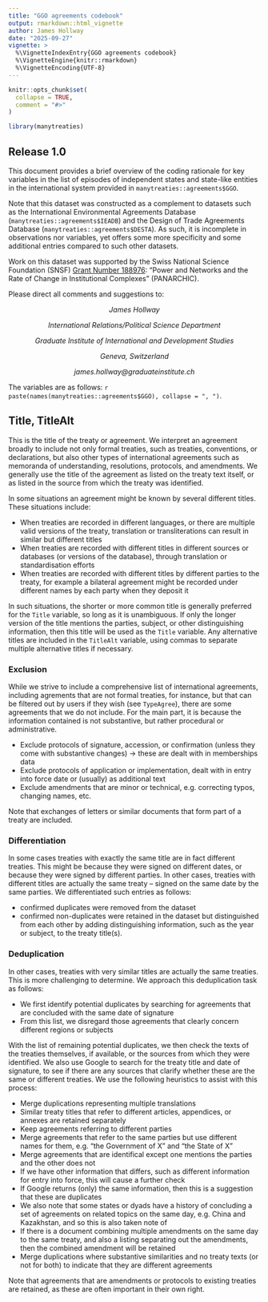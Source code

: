 ```yaml
---
title: "GGO agreements codebook"
output: rmarkdown::html_vignette
author: James Hollway
date: "2025-09-27"
vignette: >
  %\VignetteIndexEntry{GGO agreements codebook}
  %\VignetteEngine{knitr::rmarkdown}
  %\VignetteEncoding{UTF-8}
---
```


```r
knitr::opts_chunk$set(
  collapse = TRUE,
  comment = "#>"
)
```

```r
library(manytreaties)
```

## Release 1.0

This document provides a brief overview of the coding rationale for key variables in the list of episodes of independent states and state-like entities in the international system provided in `manytreaties::agreements$GGO`. 

Note that this dataset was constructed as a complement to datasets such as 
the International Environmental Agreements Database (`manytreaties::agreements$IEADB`)
and the Design of Trade Agreements Database (`manytreaties::agreements$DESTA`).
As such, it is incomplete in observations nor variables, 
yet offers some more specificity and some additional entries compared to such other datasets.

Work on this dataset was supported by the Swiss National Science Foundation (SNSF)
[Grant Number 188976](https://data.snf.ch/grants/grant/188976): 
"Power and Networks and the Rate of Change in Institutional Complexes" (PANARCHIC).

Please direct all comments and suggestions to:

<center>
_James Hollway_

_International Relations/Political Science Department_

_Graduate Institute of International and Development Studies_

_Geneva, Switzerland_

_james.hollway@graduateinstitute.ch_
</center>

The variables are as follows:
`r paste(names(manytreaties::agreements$GGO), collapse = ", ")`.

## Title, TitleAlt

This is the title of the treaty or agreement. 
We interpret an agreement broadly to include not only formal treaties,
such as treaties, conventions, or declarations,
but also other types of international agreements such as memoranda of understanding,
resolutions, protocols, and amendments.
We generally use the title of the agreement as listed on the treaty text itself,
or as listed in the source from which the treaty was identified.

In some situations an agreement might be known by several different titles.
These situations include:

- When treaties are recorded in different languages, or there are multiple valid versions of the treaty,
translation or transliterations can result in similar but different titles
- When treaties are recorded with different titles in different sources or databases (or versions of the database),
through translation or standardisation efforts
- When treaties are recorded with different titles by different parties to the treaty,
for example a bilateral agreement might be recorded under different names by each party
when they deposit it

In such situations, the shorter or more common title is generally preferred for the `Title` variable,
so long as it is unambiguous.
If only the longer version of the title mentions the parties, subject, or other distinguishing information,
then this title will be used as the `Title` variable.
Any alternative titles are included in the `TitleAlt` variable,
using commas to separate multiple alternative titles if necessary.

### Exclusion

While we strive to include a comprehensive list of international agreements,
including agrements that are not formal treaties, for instance,
but that can be filtered out by users if they wish (see `TypeAgree`),
there are some agreements that we do not include.
For the main part, it is because the information contained is not substantive,
but rather procedural or administrative.

- Exclude protocols of signature, accession, or confirmation (unless they come with substantive changes) -> these are dealt with in memberships data
- Exclude protocols of application or implementation, dealt with in entry into force date or (usually) as additional text
- Exclude amendments that are minor or technical, e.g. correcting typos, changing names, etc.

Note that exchanges of letters or similar documents that form part of a treaty are included.

### Differentiation

In some cases treaties with exactly the same title are in fact different treaties.
This might be because they were signed on different dates,
or because they were signed by different parties.
In other cases, treaties with different titles are actually the same treaty --
signed on the same date by the same parties.
We differentiated such entries as follows:

- confirmed duplicates were removed from the dataset
- confirmed non-duplicates were retained in the dataset but distinguished
from each other by adding distinguishing information, such as the year or subject,
to the treaty title(s).

### Deduplication

In other cases, treaties with very similar titles are actually the same treaties.
This is more challenging to determine.
We approach this deduplication task as follows:

- We first identify potential duplicates by searching for agreements that are concluded with the same date of signature
- From this list, we disregard those agreements that clearly concern different regions or subjects

With the list of remaining potential duplicates,
we then check the texts of the treaties themselves, if available,
or the sources from which they were identified.
We also use Google to search for the treaty title and date of signature,
to see if there are any sources that clarify whether these are the same or different treaties.
We use the following heuristics to assist with this process:

- Merge duplications representing multiple translations
- Similar treaty titles that refer to different articles, appendices, or annexes are retained separately
- Keep agreements referring to different parties
- Merge agreements that refer to the same parties but use different names for them, e.g. "the Government of X" and "the State of X"
- Merge agreements that are identifical except one mentions the parties and the other does not
- If we have other information that differs, such as different information for entry into force, this will cause a further check
- If Google returns (only) the same information, then this is a suggestion that these are duplicates
- We also note that some states or dyads have a history of concluding a set of agreements on related topics on the same day, e.g. China and Kazakhstan, and so this is also taken note of
- If there is a document combining multiple amendments on the same day to the same treaty, and also a listing separating out the amendments, then the combined amendment will be retained
- Merge duplications where substantive similarities and no treaty texts (or not for both) to indicate that they are different agreements

Note that agreements that are amendments or protocols to existing treaties are retained,
as these are often important in their own right.

